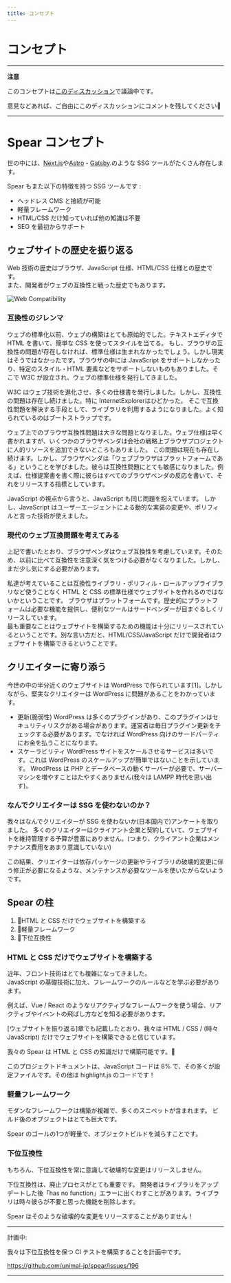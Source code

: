 ```yaml
---
title: コンセプト
---
```


# コンセプト

---
**注意**

このコンセプトは[このディスカッション](https://github.com/unimal-jp/spear/discussions/128)で議論中です。

意見などあれば、ご自由にこのディスカッションにコメントを残してください🚀

---

# Spear コンセプト

世の中には、[Next.js](https://nextjs.org/)や[Astro](https://astro.build/)・[Gatsby](https://www.gatsbyjs.com/).のような SSG ツールがたくさん存在します。

Spear もまた以下の特徴を持つ SSG ツールです :

- ヘッドレス CMS と接続が可能
- 軽量フレームワーク
- HTML/CSS だけ知っていれば他の知識は不要
- SEO を最初からサポート

## ウェブサイトの歴史を振り返る

Web 技術の歴史はブラウザ、JavaScript 仕様、HTML/CSS 仕様との歴史です。  
また、開発者がウェブの互換性と戦った歴史でもあります。

![Web Compatibility](/images/concept/compatibility-issue.jpeg)

### 互換性のジレンマ

ウェブの標準化以前、ウェブの構築はとても原始的でした。テキストエディタで HTML を書いて、簡単な CSS を使ってスタイルを当てる。
もし、ブラウザの互換性の問題が存在しなければ、標準仕様は生まれなかったでしょう。しかし現実はそうではなかったです。ブラウザの中には JavaScript をサポートしなかったり、特定のスタイル・HTML 要素などをサポートしないものもありました。そこで W3C が設立され、ウェブの標準仕様を発行してきました。

W3C はウェブ技術を進化させ、多くの仕様書を発行しました。しかし、互換性の問題は存在し続けました。特に InternetExplorerはひどかった。
そこで互換性問題を解決する手段として、ライブラリを利用するようになりました。よく知られているのはブートストラップです。

ウェブ上でのブラウザ互換性問題は大きな問題となりました。ウェブ仕様は早く書かれますが、いくつかのブラウザベンダは会社の戦略上ブラウザプロジェクトに人的リソースを追加できないところもありました。
この問題は現在も存在し続けます。しかし、ブラウザベンダは「ウェブブラウザはプラットフォームである」ということを学びました。彼らは互換性問題にとても敏感になりました。例えば、仕様提案書を書く際に彼らはすべてのブラウザベンダの反応を書いて、それをリリースする指標としています。

JavaScript の視点から言うと、JavaScript も同じ問題を抱えています。
しかし、JavaScript はユーザーエージェントによる動的な実装の変更や、ポリフィルと言った技術が使えました。

### 現代のウェブ互換問題を考えてみる

上記で書いたとおり、ブラウザベンダはウェブ互換性を考慮しています。そのため、以前に比べて互換性を注意深く気をつける必要がなくなりました。しかし、まだ少し気にする必要があります。

私達が考えていることは互換性ライブラリ・ポリフィル・ロールアップライブラリなど使うことなく HTML と CSS の標準仕様でウェブサイトを作れるのではないかということです。
ブラウザはプラットフォームです。歴史的にプラットフォームは必要な機能を提供し、便利なツールはサードベンダーが目まぐるしくリリースしています。  
最も重要なことはウェブサイトを構築するための機能は十分にリリースされているということです。別な言い方だと、HTML/CSS/JavaScript だけで開発者はウェブサイトを構築できるということです。

## クリエイターに寄り添う

今世の中の半分近くのウェブサイトは WordPress で作られています[1]。しかしながら、堅実なクリエイターは WordPress に問題があることをわかっています。

- 更新(脆弱性)
WordPress は多くのプラグインがあり、このプラグインはセキュリティリスクがある場合があります。運営者は毎日プラグイン更新をチェックする必要があります。でなければ WordPress 向けのサードパーティにお金を払うことになります。
- スケーラビリティ
WordPress サイトをスケールさせるサービスは多いです。これは WordPress のスケールアップが簡単ではないことを示しています。 WrodPress は PHP とデータベースの動くサーバーが必要で、サーバーマシンを増やすことはたやすくありません(我々は LAMPP 時代を思い出す)。

### なんでクリエイターは SSG を使わないのか？

我々はなんでクリエイターが SSG を使わないか(日本国内で)アンケートを取りました。
多くのクリエイターはクライアント企業と契約していて、ウェブサイトを維持管理する予算が豊富にありません。(つまり、クライアント企業はメンテナンス費用をあまり意識していない)  

この結果、クリエイターは依存パッケージの更新やライブラリの破壊的変更に伴う修正が必要になるような、メンテナンスが必要なツールを使いたがらないようです。

## Spear の柱

1. 🧙HTML と CSS だけでウェブサイトを構築する
2. 🚀軽量フレームワーク
3. 🧐下位互換性

### HTML と CSS だけでウェブサイトを構築する

近年、フロント技術はとても複雑になってきました。  
JavaScript の基礎技術に加え、フレームワークのルールなどを学ぶ必要があります。

例えば、Vue / React のようなリアクティブなフレームワークを使う場合、リアクティブやイベントの飛ばし方などを知る必要があります。

[ウェブサイトを振り返る]章でも記載したとおり、我々は HTML / CSS / (時々 JavaScript) だけでウェブサイトを構築できると信じています。

我々の Spear は HTML と CSS の知識だけで構築可能です。🧙

このプロジェクトドキュメントは、JavaScript コードは 8% で、その多くが設定ファイルです。その他は highlight.js のコードです！

### 軽量フレームワーク

モダンなフレームワークは構築が複雑で、多くのスニペットが含まれます。
ビルド後のオブジェクトはとても巨大です。

Spear のゴールの1つが軽量で、オブジェクトビルドを減らすことです。

### 下位互換性

もちろん、下位互換性を常に意識して破壊的な変更はリリースしません。

下位互換性は、廃止プロセスがとても重要です。
開発者はライブラリをアップデートした後「has no function」エラーに出くわすことがあります。ライブラリは時々彼らが不要と思った機能を削除します。

Spear はそのような破壊的な変更をリリースすることがありません！

---
計画中:  

我々は下位互換性を保つ CI テストを構築することを計画中です。

https://github.com/unimal-jp/spear/issues/196

---


